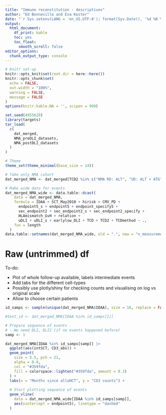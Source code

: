 ```yaml
---
title: "Immune reconstitution - descriptives"
author: "Ed Bonneville and Eva Koster"
date: "`r Sys.setenv(LANG = 'en_US.UTF-8'); format(Sys.Date(), '%d %B %Y')`"
output: 
  html_document:
    df_print: kable
    toc: yes
    toc_float: 
      smooth_scroll: false
editor_options: 
  chunk_output_type: console
---
```


```r
# Knitr set-up
knitr::opts_knit$set(root.dir = here::here())
knitr::opts_chunk$set(
  echo = FALSE, 
  out.width = "100%", 
  warning = FALSE, 
  message = FALSE
)
options(knitr.kable.NA = '', scipen = 999)
```


```r
set.seed(4955628)
library(targets)
tar_load(
  c(
    dat_merged,
    NMA_preDLI_datasets,
    NMA_postDLI_datasets
  )
)

# Theme
theme_set(theme_minimal(base_size = 14))

# Take only NMA cohort
dat_merged_NMA <- dat_merged[TCD2 %in% c("NMA RD: ALT", "UD: ALT + ATG")]

# Make wide data for events
dat_merged_NMA_wide <- data.table::dcast(
    data = dat_merged_NMA,
    formula = IDAA + SCT_May2010 + hirisk + CMV_PD +
      endpoint5_s + endpoint5 + endpoint_specify5 +
      sec_endpoint2 + sec_endpoint2_s + sec_endpoint2_specify +
      HLAmismatch_GvH + relation +
      uDLI + uDLI_s + earlylow_DLI + TCD + TCD2 + TCDmethod ~ .,
    fun = length
  )
data.table::setnames(dat_merged_NMA_wide, old = ".", new = "n_measurements")
```

# Raw (untrimmed) df

To-do:

- Plot of whole follow-up available, labels intermediate events
- Add tabs for the different cell-types
- Possibly use plotly/shiny for checking counts and visualising on log vs original scale 
- Allow to choose certain patients

```r
id_samps <- sample(unique(dat_merged_NMA$IDAA), size = 16, replace = FALSE)

#test_id <- dat_merged_NMA[IDAA %in% id_samps[1]]

# Prepare sequence of events
# - We need DLI, DLI2 (if no events happened before)
samp <- 1

dat_merged_NMA[IDAA %in% id_samps[samp]] |> 
  ggplot(aes(intSCT, CD3_abs)) +
  geom_point(
    size = 3.5, pch = 21,
    alpha = 0.8,
    col = "#359fda",
    fill = colorspace::lighten("#359fda", amount = 0.3)
  ) +
  labs(x = "Months since alloHCT", y = "CD3 counts") +
  
  # Start plotting sequence of events
  geom_vline(
    data = dat_merged_NMA_wide[IDAA %in% id_samps[samp]],
    aes(xintercept = endpoint5), linetype = "dashed"
  )
```

